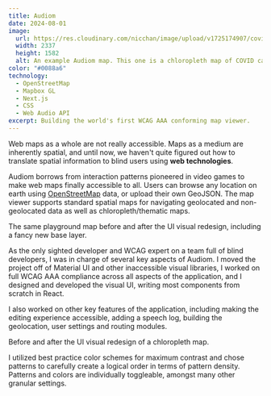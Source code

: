 ```yaml
---
title: Audiom
date: 2024-08-01
image:
  url: https://res.cloudinary.com/nicchan/image/upload/v1725174907/covid.png
  width: 2337
  height: 1582
  alt: An example Audiom map. This one is a chloropleth map of COVID cases in the US, featuring a strong light to dark gradient and black and white patterns to help distinguish the differences in case numbers between states.
color: "#0088a6"
technology:
  - OpenStreetMap
  - Mapbox GL
  - Next.js
  - CSS
  - Web Audio API
excerpt: Building the world's first WCAG AAA conforming map viewer.
---
```



Web maps as a whole are not really accessible. Maps as a medium are inherently spatial, and until now, we haven't quite figured out how to translate spatial information to blind users using **web technologies**.

Audiom borrows from interaction patterns pioneered in video games to make web maps finally accessible to all. Users can browse any location on earth using [OpenStreetMap](https://www.openstreetmap.org/) data, or upload their own GeoJSON. The map viewer supports standard spatial maps for navigating geolocated and non-geolocated data as well as chloropleth/thematic maps.

<WorkImageContainer modifier="multiple">
	<WorkImage
		src={
			"https://res.cloudinary.com/nicchan/image/upload/v1725332591/audiom-before-crop.png"
		}
		sizes="(min-width: 62em) 62rem, 100vw"
		width={1553}
		height={836}
		label="Before"
		alt={
			"A UI with some instructions on how to use the audio map in a sidebar on the left, and map polygons for a playground on the right. The map shapes are strangely located over Europe and North Africa."
		}
	/>
	<WorkImage
		sizes="(min-width: 62em) 62rem, 100vw"
		src="https://res.cloudinary.com/nicchan/image/upload/v1725332592/playground-after.png"
		width={3106}
		height={1672}
		alt={
			"A map of a playground with a brightly colored illustrated base map. On the right is a panel for filtering different object types."
		}
		label="After"
	/>
	<figcaption slot="figcaption">
		The same playground map before and after the UI visual redesign, including a
		fancy new base layer.
	</figcaption>
</WorkImageContainer>

As the only sighted developer and WCAG expert on a team full of blind developers, I was in charge of several key aspects of Audiom. I moved the project off of Material UI and other inaccessible visual libraries, I worked on full WCAG AAA compliance across all aspects of the application, and I designed and developed the visual UI, writing most components from scratch in React.

<WorkImageContainer modifier="single">
	<WorkImage
		src={
			"https://res.cloudinary.com/nicchan/image/upload/v1725507980/routing.png"
		}
		width={2122}
		height={2306}
		alt={
			"A screenshot of a whole page on Audiom. There is a route to a highlighted building, with a list of route steps and a panel with a speech log which visually keeps track of what is being spoken to the screen reader."
		}
	/>
</WorkImageContainer>

I also worked on other key features of the application, including making the editing experience accessible, adding a speech log, building the geolocation, user settings and routing modules.

<WorkImageContainer modifier="alt">
	<WorkImage
		src={
			"https://res.cloudinary.com/nicchan/image/upload/v1725505288/covid-before.png"
		}
		width={2412}
		height={1716}
		label="Before"
		sizes="(min-width: 62em) 62rem, 100vw"
		alt={
			"A COVID chloropleth map of the United States with patterns and colors. The colors of the states lack contrast and some of the labels are light grey on white."
		}
	/>
	<WorkImage
		src="https://res.cloudinary.com/nicchan/image/upload/v1725174907/covid.png"
		width={2337}
		height={1582}
		sizes="(min-width: 62em) 62rem, 100vw"
		alt={
			"The same COVID chloreopleth map of the United States, but the states are differentiated with high contrast colors and patterns that increase in density. The legend has human readable numbers and proper text contrast. On the right is a settings panel, where you can adjust the different kinds of audio in a granular way."
		}
		label="After"
	/>
	<figcaption slot="figcaption">
		Before and after the UI visual redesign of a chloropleth map.
	</figcaption>
</WorkImageContainer>

I utilized best practice color schemes for maximum contrast and chose patterns to carefully create a logical order in terms of pattern density. Patterns and colors are individually toggleable, amongst many other granular settings.
